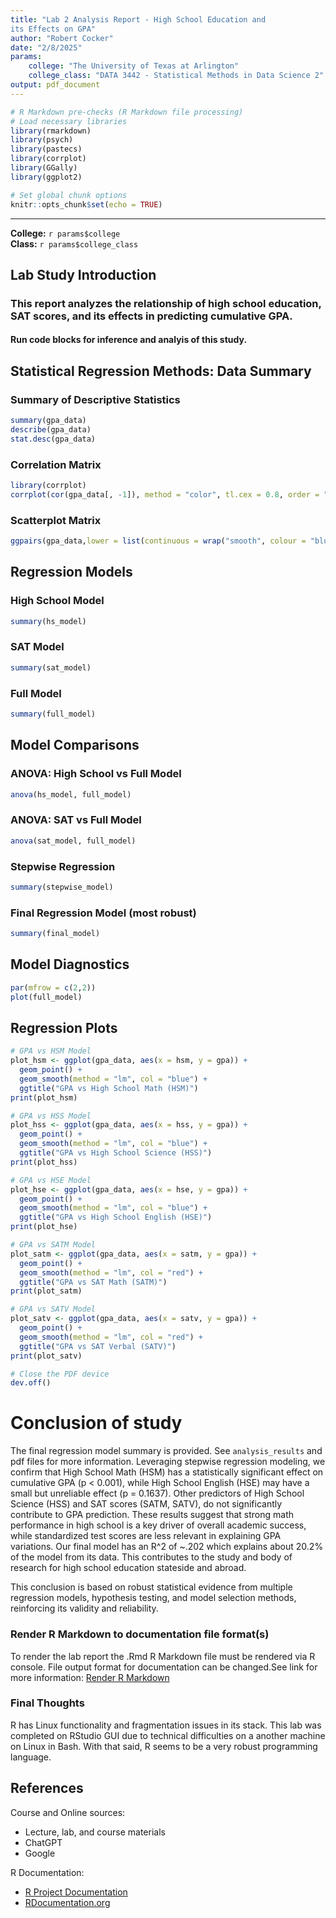 ---
title: "Lab 2 Analysis Report - High School Education and
its Effects on GPA"
author: "Robert Cocker"
date: "2/8/2025"
params:
    college: "The University of Texas at Arlington"
    college_class: "DATA 3442 - Statistical Methods in Data Science 2"
output: pdf_document
---
```{r setup, include=FALSE}
# R Markdown pre-checks (R Markdown file processing)
# Load necessary libraries
library(rmarkdown)
library(psych)
library(pastecs)
library(corrplot)
library(GGally)
library(ggplot2)

# Set global chunk options
knitr::opts_chunk$set(echo = TRUE)
```
---
**College:** `r params$college`  
**Class:** `r params$college_class`

## Lab Study Introduction

### This report analyzes the relationship of high school education, SAT scores, and its effects in predicting cumulative GPA.
#### Run code blocks for inference and analyis of this study.

## Statistical Regression Methods: Data Summary
### Summary of Descriptive Statistics
```{r}
summary(gpa_data)
describe(gpa_data)
stat.desc(gpa_data)
```

### Correlation Matrix
```{r}
library(corrplot)
corrplot(cor(gpa_data[, -1]), method = "color", tl.cex = 0.8, order = "hclust")
```

### Scatterplot Matrix
```{r}
ggpairs(gpa_data,lower = list(continuous = wrap("smooth", colour = "blue")))
```

## Regression Models
### High School Model
```{r}
summary(hs_model)
```

### SAT Model
```{r}
summary(sat_model)
```

### Full Model
```{r}
summary(full_model)
```

## Model Comparisons
### ANOVA: High School vs Full Model
```{r}
anova(hs_model, full_model)
```

### ANOVA: SAT vs Full Model
```{r}
anova(sat_model, full_model)
```

### Stepwise Regression
```{r}
summary(stepwise_model)
```

### Final Regression Model (most robust)
```{r}
summary(final_model)
```

## Model Diagnostics
```{r}
par(mfrow = c(2,2))
plot(full_model)
```

## Regression Plots
```{r}
# GPA vs HSM Model
plot_hsm <- ggplot(gpa_data, aes(x = hsm, y = gpa)) + 
  geom_point() + 
  geom_smooth(method = "lm", col = "blue") + 
  ggtitle("GPA vs High School Math (HSM)")
print(plot_hsm)

# GPA vs HSS Model
plot_hss <- ggplot(gpa_data, aes(x = hss, y = gpa)) + 
  geom_point() + 
  geom_smooth(method = "lm", col = "blue") + 
  ggtitle("GPA vs High School Science (HSS)")
print(plot_hss)

# GPA vs HSE Model
plot_hse <- ggplot(gpa_data, aes(x = hse, y = gpa)) + 
  geom_point() + 
  geom_smooth(method = "lm", col = "blue") + 
  ggtitle("GPA vs High School English (HSE)")
print(plot_hse)

# GPA vs SATM Model
plot_satm <- ggplot(gpa_data, aes(x = satm, y = gpa)) + 
  geom_point() + 
  geom_smooth(method = "lm", col = "red") + 
  ggtitle("GPA vs SAT Math (SATM)")
print(plot_satm)

# GPA vs SATV Model
plot_satv <- ggplot(gpa_data, aes(x = satv, y = gpa)) + 
  geom_point() + 
  geom_smooth(method = "lm", col = "red") + 
  ggtitle("GPA vs SAT Verbal (SATV)")
print(plot_satv)

# Close the PDF device
dev.off()
```

# Conclusion of study
The final regression model summary is provided. See `analysis_results` and pdf files for more information. Leveraging stepwise regression modeling, we confirm that High School Math (HSM) has a statistically significant effect on cumulative GPA (p < 0.001), while High School English (HSE) may have a small but unreliable effect (p = 0.1637). Other predictors of High School Science (HSS) and SAT scores (SATM, SATV), do not significantly contribute to GPA prediction. These results suggest that strong math performance in high school is a key driver of overall academic success, while standardized test scores are less relevant in explaining GPA variations. Our final model has an R^2 of ~.202 which explains about 20.2% of the model from its data. This contributes to the study and body of research for high school education stateside and abroad.  

This conclusion is based on robust statistical evidence from multiple regression models, hypothesis testing, and model selection methods, reinforcing its validity and reliability.

### Render R Markdown to documentation file format(s)
To render the lab report the .Rmd R Markdown file must be rendered via R console. File output format for documentation can be changed.See link for more information: [Render R Markdown](https://pkgs.rstudio.com/rmarkdown/reference/render.html)

### Final Thoughts
R has Linux functionality and fragmentation issues in its stack. This lab was completed on RStudio GUI due to technical difficulties on a another machine on Linux in Bash. With that said, R seems to be a very robust programming language.

## References

Course and Online sources:

- Lecture, lab, and course materials
- ChatGPT
- Google

R Documentation:

- [R Project Documentation](https://www.r-project.org/other-docs.html)  
- [RDocumentation.org](https://www.rdocumentation.org/)